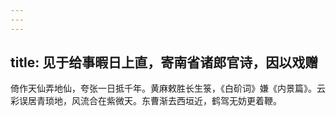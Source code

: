 ```yaml
---
---
---
```

title: 见于给事暇日上直，寄南省诸郎官诗，因以戏赠
---



倚作天仙弄地仙，夸张一日抵千年。黄麻敕胜长生箓，《白砎词》嫌《内景篇》。云彩误居青琐地，风流合在紫微天。东曹渐去西垣近，鹤驾无妨更着鞭。